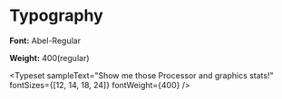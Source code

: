 
<Meta title="UI/Typography" />

# Typography

**Font:** Abel-Regular

**Weight:** 400(regular)

<Typeset
  sampleText="Show me those Processor and graphics stats!"
  fontSizes={[12, 14, 18, 24]}
  fontWeight={400}
/>
